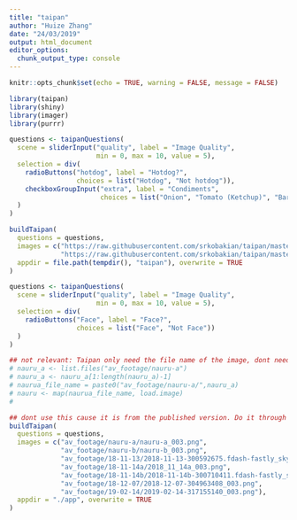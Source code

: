 ```yaml
---
title: "taipan"
author: "Huize Zhang"
date: "24/03/2019"
output: html_document
editor_options: 
  chunk_output_type: console
---
```


```r
knitr::opts_chunk$set(echo = TRUE, warning = FALSE, message = FALSE)

library(taipan)
library(shiny)
library(imager)
library(purrr)
```


```r
questions <- taipanQuestions(
  scene = sliderInput("quality", label = "Image Quality",
                      min = 0, max = 10, value = 5),
  selection = div(
    radioButtons("hotdog", label = "Hotdog?",
                 choices = list("Hotdog", "Not hotdog")),
    checkboxGroupInput("extra", label = "Condiments",
                       choices = list("Onion", "Tomato (Ketchup)", "Barbeque", "Mustard"))
  )
)

buildTaipan(
  questions = questions,
  images = c("https://raw.githubusercontent.com/srkobakian/taipan/master/sample_images/hotdog.jpg",
             "https://raw.githubusercontent.com/srkobakian/taipan/master/sample_images/not_hotdog.jpg"),
  appdir = file.path(tempdir(), "taipan"), overwrite = TRUE
)
```

```r
questions <- taipanQuestions(
  scene = sliderInput("quality", label = "Image Quality",
                      min = 0, max = 10, value = 5),
  selection = div(
    radioButtons("Face", label = "Face?",
                 choices = list("Face", "Not Face"))
  )
)

## not relevant: Taipan only need the file name of the image, dont need the picture to be loaded##
# nauru_a <- list.files("av_footage/nauru-a")
# nauru_a <- nauru_a[1:length(nauru_a)-1]
# naurua_file_name = paste0("av_footage/nauru-a/",nauru_a)
# nauru <- map(naurua_file_name, load.image)
# 

## dont use this cause it is from the published version. Do it through the files in the app folder
buildTaipan(
  questions = questions,
  images = c("av_footage/nauru-a/nauru-a_003.png",
             "av_footage/nauru-b/nauru-b_003.png", 
             "av_footage/18-11-13/2018-11-13-300592675.fdash-fastly_skyfire_sep-video-1148347567_003.png",
             "av_footage/18-11-14a/2018_11_14a_003.png",
             "av_footage/18-11-14b/2018-11-14b-300710411.fdash-fastly_skyfire_sep-video-1148946720_003.png",
             "av_footage/18-12-07/2018-12-07-304963408_003.png",
             "av_footage/19-02-14/2019-02-14-317155140_003.png"),
  appdir = "./app", overwrite = TRUE
)

```



